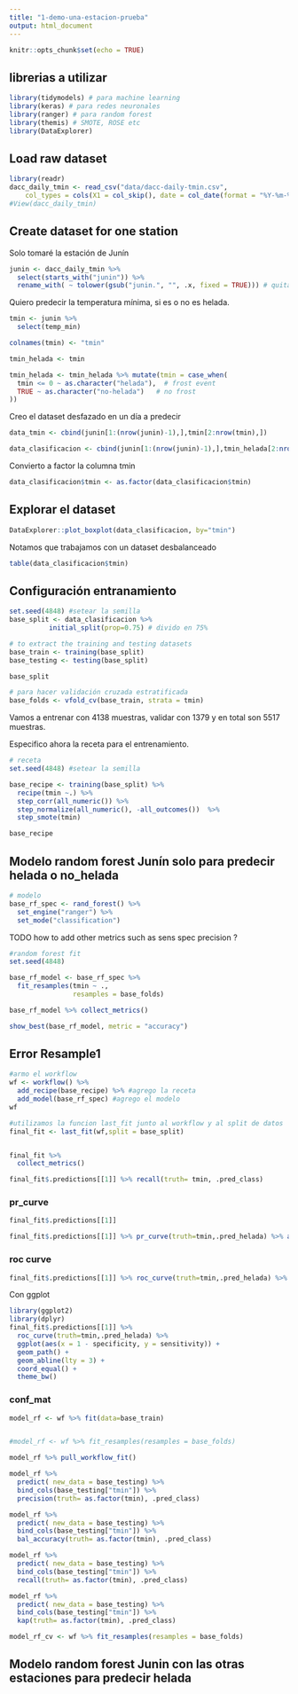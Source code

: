 ```yaml
---
title: "1-demo-una-estacion-prueba"
output: html_document
---
```


```r
knitr::opts_chunk$set(echo = TRUE)
```

## librerias a utilizar

```r
library(tidymodels) # para machine learning
library(keras) # para redes neuronales
library(ranger) # para random forest
library(themis) # SMOTE, ROSE etc
library(DataExplorer)
```

## Load raw dataset

```r
library(readr)
dacc_daily_tmin <- read_csv("data/dacc-daily-tmin.csv", 
    col_types = cols(X1 = col_skip(), date = col_date(format = "%Y-%m-%d")))
#View(dacc_daily_tmin)
```

## Create dataset for one station

Solo tomaré la estación de Junín

```r
junin <- dacc_daily_tmin %>% 
  select(starts_with("junin")) %>% 
  rename_with( ~ tolower(gsub("junin.", "", .x, fixed = TRUE))) # quita el junin. de los nombres de las columnas
```

Quiero predecir la temperatura mínima, si es o no es helada.

```r
tmin <- junin %>% 
  select(temp_min) 

colnames(tmin) <- "tmin"


```

```r
tmin_helada <- tmin

tmin_helada <- tmin_helada %>% mutate(tmin = case_when(
  tmin <= 0 ~ as.character("helada"),  # frost event
  TRUE ~ as.character("no-helada")   # no frost
))
```

Creo el dataset desfazado en un día a predecir

```r
data_tmin <- cbind(junin[1:(nrow(junin)-1),],tmin[2:nrow(tmin),])
```

```r
data_clasificacion <- cbind(junin[1:(nrow(junin)-1),],tmin_helada[2:nrow(tmin_helada),])
```

Convierto a factor la columna tmin

```r
data_clasificacion$tmin <- as.factor(data_clasificacion$tmin)
```

## Explorar el dataset 

```r

DataExplorer::plot_boxplot(data_clasificacion, by="tmin")
```
Notamos que trabajamos con un dataset desbalanceado 


```r
table(data_clasificacion$tmin)
```

## Configuración entranamiento

```r
set.seed(4848) #setear la semilla
base_split <- data_clasificacion %>%
          initial_split(prop=0.75) # divido en 75%

# to extract the training and testing datasets 
base_train <- training(base_split)
base_testing <- testing(base_split)

base_split

# para hacer validación cruzada estratificada
base_folds <- vfold_cv(base_train, strata = tmin) 
```

Vamos a entrenar con 4138 muestras, validar con 1379 y en total son 5517 muestras.

Especifico ahora la receta para el entrenamiento.

```r
# receta
set.seed(4848) #setear la semilla

base_recipe <- training(base_split) %>%
  recipe(tmin ~.) %>%
  step_corr(all_numeric()) %>%
  step_normalize(all_numeric(), -all_outcomes())  %>%
  step_smote(tmin) 

base_recipe
```

## Modelo random forest Junín solo para predecir helada o no_helada

```r
# modelo
base_rf_spec <- rand_forest() %>% 
  set_engine("ranger") %>% 
  set_mode("classification")

```


TODO how to add other metrics such as sens spec precision ? 

```r
#random forest fit 
set.seed(4848)

base_rf_model <- base_rf_spec %>% 
  fit_resamples(tmin ~ ., 
                resamples = base_folds)

```

```r
base_rf_model %>% collect_metrics() 

```


```r
show_best(base_rf_model, metric = "accuracy")
```



## Error Resample1
```r
#armo el workflow
wf <- workflow() %>%
  add_recipe(base_recipe) %>% #agrego la receta
  add_model(base_rf_spec) #agrego el modelo
wf 
```


```r
#utilizamos la funcion last_fit junto al workflow y al split de datos
final_fit <- last_fit(wf,split = base_split)


final_fit %>%
  collect_metrics()
```

```r
final_fit$.predictions[[1]] %>% recall(truth= tmin, .pred_class) 
```


### pr_curve

```r
final_fit$.predictions[[1]]
```

```r
final_fit$.predictions[[1]] %>% pr_curve(truth=tmin,.pred_helada) %>% autoplot()
```


### roc curve

```r
final_fit$.predictions[[1]] %>% roc_curve(truth=tmin,.pred_helada) %>% autoplot()
```
Con ggplot 

```r
library(ggplot2)
library(dplyr)
final_fit$.predictions[[1]] %>% 
  roc_curve(truth=tmin,.pred_helada) %>%
  ggplot(aes(x = 1 - specificity, y = sensitivity)) +
  geom_path() +
  geom_abline(lty = 3) +
  coord_equal() +
  theme_bw()
```


### conf_mat

```r
model_rf <- wf %>% fit(data=base_train)


#model_rf <- wf %>% fit_resamples(resamples = base_folds)
```

```r
model_rf %>% pull_workflow_fit()
```

```r
model_rf %>% 
  predict( new_data = base_testing) %>% 
  bind_cols(base_testing["tmin"]) %>% 
  precision(truth= as.factor(tmin), .pred_class) 

```

```r
model_rf %>% 
  predict( new_data = base_testing) %>% 
  bind_cols(base_testing["tmin"]) %>% 
  bal_accuracy(truth= as.factor(tmin), .pred_class) 

```

```r
model_rf %>% 
  predict( new_data = base_testing) %>% 
  bind_cols(base_testing["tmin"]) %>% 
  recall(truth= as.factor(tmin), .pred_class) 

```


```r
model_rf %>% 
  predict( new_data = base_testing) %>% 
  bind_cols(base_testing["tmin"]) %>% 
  kap(truth= as.factor(tmin), .pred_class) 

```
```r

model_rf_cv <- wf %>% fit_resamples(resamples = base_folds)
```



## Modelo random forest Junin con las otras estaciones para predecir helada


